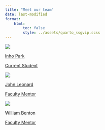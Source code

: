 ```yaml
---
title: "Meet our team"
date: last-modified
format:
    html:
        toc: false
        style: ../assets/quarto_ssgvip.scss
---
```

                   
::: {.roster-wrap}


::: {.roster-person}

<a href="./parki2(2).qmd">

::: {.roster-pic-frame}
::: {.roster-pic}
![](../assets/parki2.png)
:::
:::

::: {.roster-person-name}
Inho Park
:::

::: {.roster-person-role}
Current Student
:::

</a>

:::


::: {.roster-person}

<a href="./jdleonard.qmd">

::: {.roster-pic-frame}
::: {.roster-pic}
![](../assets/jdleonard-2.jpg)
:::
:::

::: {.roster-person-name}
John Leonard
:::

::: {.roster-person-role}
Faculty Mentor
:::

</a>

:::


::: {.roster-person}

<a href="./wbenton.qmd">

::: {.roster-pic-frame}
::: {.roster-pic}
![](../assets/wbenton.jpg)
:::
:::

::: {.roster-person-name}
William Benton
:::

::: {.roster-person-role}
Faculty Mentor
:::

</a>

:::


:::

